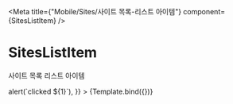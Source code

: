 

<Meta
    title={"Mobile/Sites/사이트 목록-리스트 아이템"}
    component={SitesListItem}
/>

# SitesListItem

사이트 목록 리스트 아이템


<Canvas>
    <Story
        name="Default"
        args={{
            model: {
                id: 1,
                title: "편백 경로당",
                address: "서울",
                createdAt: "2021.01.01",
            },
            onClick: () => alert(`clicked ${1}`),
        }}
    >
        {Template.bind({})}
    </Story>
</Canvas>

